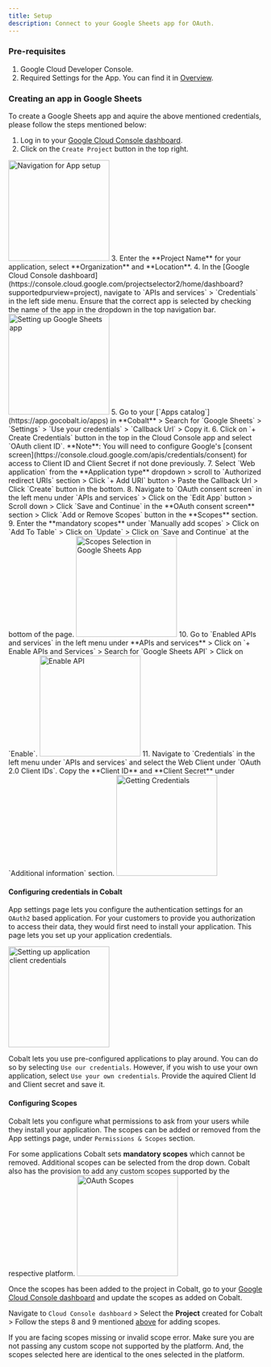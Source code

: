 ```yaml
---
title: Setup
description: Connect to your Google Sheets app for OAuth.
---
```

### Pre-requisites

1. Google Cloud Developer Console.
2. Required Settings for the App. You can find it in [Overview](https://docs.gocobalt.io/resources/integration-providers/sheets_overview#required-settings).

### Creating an app in Google Sheets

To create a Google Sheets app and aquire the above mentioned credentials, please follow the steps mentioned below:

1. Log in to your [Google Cloud Console dashboard](https://console.cloud.google.com/projectselector2/home/dashboard?supportedpurview=project).
2. Click on the `Create Project` button in the top right.
<img height="200" src="/images/Googledrive/drive_navigation.png" alt="Navigation for App setup"/>
3. Enter the **Project Name** for your application, select **Organization** and **Location**. 
4. In the [Google Cloud Console dashboard](https://console.cloud.google.com/projectselector2/home/dashboard?supportedpurview=project), navigate to `APIs and services` > `Credentials` in the left side menu.
<Warning>
Ensure that the correct app is selected by checking the name of the app in the dropdown in the top navigation bar.
</Warning>
<img height="200" src="/images/Googledrive/drive_config.png" alt="Setting up Google Sheets app"/>
5. Go to your [`Apps catalog`](https://app.gocobalt.io/apps) in **Cobalt** > Search for `Google Sheets` > `Settings` > `Use your credentials` > `Callback Url` > Copy it.
6. Click on `+ Create Credentials` button in the top in the Cloud Console app and select `OAuth client ID`.
<Info>
**Note**: You will need to configure Google's [consent screen](https://console.cloud.google.com/apis/credentials/consent) for access to Client ID and Client Secret if not done previously.
</Info>
7. Select `Web application` from the **Application type** dropdown > scroll to `Authorized redirect URIs` section > Click `+ Add URI` button > Paste the Callback Url > Click `Create` button in the bottom.
8. Navigate to `OAuth consent screen` in the left menu under `APIs and services` > Click on the `Edit App` button > Scroll down > Click `Save and Continue` in the **OAuth consent screen** section > Click `Add or Remove Scopes` button in the **Scopes** section.
9. Enter the **mandatory scopes** under `Manually add scopes` > Click on `Add To Table` > Click on `Update` > Click on `Save and Continue` at the bottom of the page.

<img height="200" src="/images/Sheets/sheets_setscopes.png" alt="Scopes Selection in Google Sheets App"/>
10. Go to `Enabled APIs and services` in the left menu under **APIs and services** > Click on `+ Enable APIs and Services` > Search for `Google Sheets API` > Click on `Enable`.
<img height="200" src="/images/Sheets/sheets_api.png" alt="Enable API"/>
11. Navigate to `Credentials` in the left menu under `APIs and services` and select the Web Client under `OAuth 2.0 Client IDs`. Copy the **Client ID** and **Client Secret** under `Additional information` section.
<img height="200" src="/images/Googledrive/drive_credentials.png" alt="Getting Credentials"/>

#### Configuring credentials in Cobalt
App settings page lets you configure the authentication settings for an `OAuth2` based application. For your customers to provide you authorization to access their data,
they would first need to install your application. This page lets you set up your application credentials.

<img height="200" src="/images/Sheets/sheets_scopes.png" alt="Setting up application client credentials"/>

Cobalt lets you use pre-configured applications to play around. You can do so by selecting `Use our credentials`. However, if you wish to use your own application,
select `Use your own credentials`. Provide the aquired Client Id and Client secret and save it.

#### Configuring Scopes
Cobalt lets you configure what permissions to ask from your users while they install your application. The scopes can be added or removed from the App settings page, under `Permissions & Scopes`
section. 

For some applications Cobalt sets **mandatory scopes** which cannot be removed. Additional scopes can be selected from the drop down. Cobalt also has the provision to add any 
custom scopes supported by the respective platform.
<img height="200" src="/images/Sheets/sheets_scopes1.png" alt="OAuth Scopes"/>

Once the scopes has been added to the project in Cobalt, go to your [Google Cloud Console dashboard](https://console.cloud.google.com/projectselector2/home/dashboard?supportedpurview=project) and update the scopes as added on Cobalt.

Navigate to  `Cloud Console dashboard` > Select the **Project** created for Cobalt > Follow the steps 8 and 9 mentioned [above](https://docs.gocobalt.io/resources/integration-providers/google_sheets#creating-an-app-in-google-drive) for adding scopes. 

<Warning>
If you are facing scopes missing or invalid scope error. Make sure you are not passing any custom scope not supported by the platform. And, the scopes selected here are
identical to the ones selected in the platform.
</Warning>